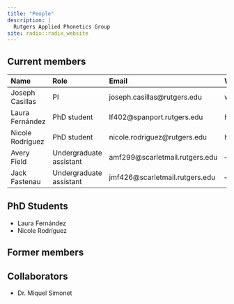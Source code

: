 ```yaml
---
title: "People"
description: |
  Rutgers Applied Phonetics Group 
site: radix::radix_website
---
```


## Current members

| Name             | Role                    | Email                        | Website            |
| :--------------- | :---------------------- | :--------------------------- | :----------------- |
| Joseph Casillas  | PI                      | joseph.casillas@rutgers.edu  | www.jvcasillas.com |
| Laura Fernández  | PhD student             | lf402@spanport.rutgers.edu   | https://laurafdeza.github.io |
| Nicole Rodríguez | PhD student             | nicole.rodriguez@rutgers.edu | https://nmrodriguez.github.io |
| Avery Field      | Undergraduate assistant | amf299@scarletmail.rutgers.edu | -- |
| Jack Fastenau    | Undergraduate assistant | jmf426@scarletmail.rutgers.edu | -- |


## PhD Students

- Laura Fernández
- Nicole Rodríguez

## Former members

## Collaborators

- Dr. Miquel Simonet
